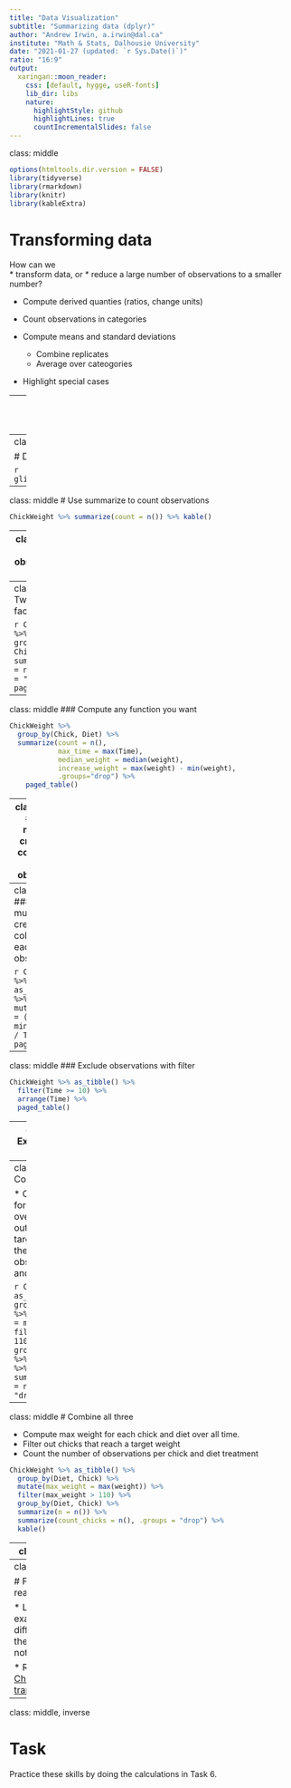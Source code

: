 ```yaml
---
title: "Data Visualization"
subtitle: "Summarizing data (dplyr)"
author: "Andrew Irwin, a.irwin@dal.ca"
institute: "Math & Stats, Dalhousie University"
date: "2021-01-27 (updated: `r Sys.Date()`)"
ratio: "16:9"
output:
  xaringan::moon_reader:
    css: [default, hygge, useR-fonts]
    lib_dir: libs
    nature:
      highlightStyle: github
      highlightLines: true
      countIncrementalSlides: false
---
```

class: middle

```r
options(htmltools.dir.version = FALSE)
library(tidyverse)
library(rmarkdown)
library(knitr)
library(kableExtra)
```

# Transforming data

How can we  
  * transform data, or 
  * reduce a large number of observations to a smaller number?

* Compute derived quanties (ratios, change units) 

* Count observations in categories

* Compute means and standard deviations 
  * Combine replicates
  * Average over cateogories

* Highlight special cases

---
class: middle, inverse
# dplyr examples

Transforming and reducing observations using 

* `mutate`

* `filter`

* `group_by`

* `summarize`

We will use the `ChickWeight` data in the `datasets` package.


---
class: middle

# Data

```r
glimpse(ChickWeight)
```

---
class: middle
# Use summarize to count observations

```r
ChickWeight %>% summarize(count = n()) %>% kable()
```

---
class: middle
# Count observations in groups

```r
ChickWeight %>%
  group_by(Diet) %>% #<<
  summarize(count = n(), .groups="drop") %>%
  kable()
```


---
class: middle
## Two grouping factors

```r
ChickWeight %>%
  group_by(Diet, Chick) %>% #<<
  summarize(count = n(), .groups = "drop") %>%
  paged_table()
```

---
class: middle
### Compute any function you want

```r
ChickWeight %>%
  group_by(Chick, Diet) %>% 
  summarize(count = n(), 
            max_time = max(Time), 
            median_weight = median(weight),
            increase_weight = max(weight) - min(weight),
            .groups="drop") %>%
    paged_table()
```

---
class: middle
### Use mutate to create new columns for each observation

```r
ChickWeight %>% as_tibble() %>%
  mutate(growth = weight / Time) %>%
  paged_table()
```

---
class: middle
### Use mutate to create new columns for each observation

```r
ChickWeight %>% as_tibble() %>%
  mutate(growth = (weight-min(weight)) / Time) %>%
  paged_table()
```

---
class: middle
### Exclude observations with filter

```r
ChickWeight %>% as_tibble() %>%
  filter(Time >= 10) %>% 
  arrange(Time) %>%
  paged_table()
```


---
class: middle
### Exclude observations with filter

```r
ChickWeight %>% as_tibble() %>%
  filter(Time == 10) %>% 
  group_by(Diet) %>% 
  summarize(weight_10 = mean(weight), .groups = "drop") %>%
  kable()
```

---
class: middle
# Combine all three

* Compute max weight for each chick and diet over all time.
* Filter out chicks that reach a target weight
* Count the number of observations per chick and diet treatment

```r
ChickWeight %>% as_tibble() %>%
  group_by(Diet, Chick) %>%
  mutate(max_weight = max(weight)) %>%
  filter(max_weight > 110) %>%
  group_by(Diet, Chick) %>%
  summarize(n = n()) %>%
  summarize(count_chicks = n(), .groups = "drop") %>%
  kable()
```

---
class: middle
# Combine all three

* Compute max weight for each chick and diet over all time.
* Filter out chicks that reach a target weight
* Count the number of observations per chick and diet treatment

```r
ChickWeight %>% as_tibble() %>%
  group_by(Diet, Chick) %>%
  mutate(max_weight = max(weight)) %>%
  filter(max_weight > 110) %>%
  group_by(Diet, Chick) %>%
  summarize(n = n()) %>%
  summarize(count_chicks = n(), .groups = "drop") %>%
  kable()
```

---
class: middle

# Summary

* Use `mutate` to define a new variable for all observations

* Use `summarize` to compute functions (count, mean, ...) to reduce many observations to one

* Use `group_by` to split, summarize, and combine data

* Use `filter` to select observations


---
class: middle

# Further reading

* Lots more examples with different data in the course notes

* R4DS [Chapter 5 Data transformations](https://r4ds.had.co.nz/transform.html)

---
class: middle, inverse

# Task

Practice these skills by doing the calculations in Task 6.

